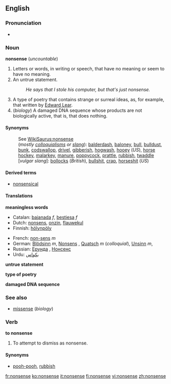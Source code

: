==English==

===Pronunciation===
*{{audio|en-us-nonsense.ogg|Audio (US)}}

===Noun===
'''nonsense''' (''uncountable'')

#Letters or words, in writing or speech, that have no meaning or seem to have no meaning.
#An untrue statement.
#:''He says that I stole his computer, but that's just nonsense.''
#A type of poetry that contains strange or surreal ideas, as, for example, that written by [[w:Edward Lear|Edward Lear]].
# (''biology'') A damaged DNA sequence whose products are not biologically active, that is, that does nothing.

====Synonyms====
:See [[WikiSaurus:nonsense]]
:(''mostly [[colloquialism]]s or [[slang]]''): [[balderdash]], [[baloney]], [[bull]], [[bulldust]], [[bunk]], [[codswallop]], [[drivel]], [[gibberish]], [[hogwash]], [[hooey]] (''US''),  [[horse hockey]], [[malarkey]], [[manure]], [[poppycock]], [[prattle]], [[rubbish]], [[twaddle]]
:[''vulgar slang'']: [[bollocks]] (''British''), [[bullshit]], [[crap]], [[horseshit]] (''US'')

====Derived terms====
*[[nonsensical]]

====Translations====

'''meaningless words'''
{{top}}
*Catalan: [[bajanada]] ''f'', [[bestiesa]] ''f''
*Dutch: [[nonsens]], [[onzin]], [[flauwekul]]
*Finnish: [[hölynpöly]]
{{mid}}
*French: [[non-sens]] ''m''
*German: [[Blödsinn]] ''m'', [[Nonsens]] {{m}}, [[Quatsch]] ''m'' (''colloquial''), [[Unsinn]] ''m'', 
*Russian: [[Ерунда]] {{f}}, [[Нонсенс]] {{m}}
*Urdu: [[بکواس]]
{{bottom}}

'''untrue statement'''
{{top}}
{{mid}}
{{bottom}}

'''type of poetry'''
{{top}}
{{mid}}
{{bottom}}

'''damaged DNA sequence'''
{{top}}
{{mid}}
{{bottom}}

===See also===
*[[missense]] (''biology'')

===Verb===
'''to nonsense'''

#To attempt to dismiss as nonsense.

====Synonyms====
*[[pooh-pooh]], [[rubbish]]

[[fr:nonsense]]
[[ko:nonsense]]
[[it:nonsense]]
[[fi:nonsense]]
[[vi:nonsense]]
[[zh:nonsense]]